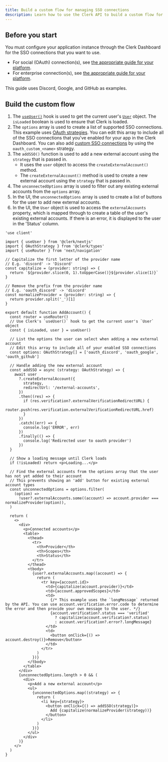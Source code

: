 ```yaml
---
title: Build a custom flow for managing SSO connections
description: Learn how to use the Clerk API to build a custom flow for adding and managing SSO connections
---
```


<Include src="_partials/custom-flows-callout" />

## Before you start

You must configure your application instance through the Clerk Dashboard for the SSO connections that you want to use.

- For social (OAuth) connection(s), see [the appropriate guide for your platform](/docs/authentication/social-connections/overview).
- For enterprise connection(s), see [the appropriate guide for your platform](/docs/authentication/enterprise-connections/overview).

This guide uses Discord, Google, and GitHub as examples.

## Build the custom flow

1. The [`useUser()`](/docs/references/react/use-user) hook is used to get the current user's [`User`](/docs/references/javascript/user) object. The `isLoaded` boolean is used to ensure that Clerk is loaded.
1. The `options` array is used to create a list of supported SSO connections. This example uses [OAuth strategies](/docs/authentication/social-connections/oauth). You can edit this array to include all of the SSO connections that you've enabled for your app in the Clerk Dashboard. You can also add [custom SSO connections](/docs/authentication/social-connections/custom-provider) by using the `oauth_custom_<name>` strategy.
1. The `addSSO()` function is used to add a new external account using the `strategy` that is passed in.
   - It uses the `user` object to access the `createExternalAccount()` method.
   - The `createExternalAccount()` method is used to create a new external account using the `strategy` that is passed in.
1. The `unconnectedOptions` array is used to filter out any existing external accounts from the `options` array.
1. In the UI, the `unconnectedOptions` array is used to create a list of buttons for the user to add new external accounts.
1. In the UI, the `User` object is used to access the `externalAccounts` property, which is mapped through to create a table of the user's existing external accounts. If there is an error, it is displayed to the user in the 'Status' column.

```tsx {{ filename: 'app/account/manage-external-accounts/page.tsx', collapsible: true }}
'use client'

import { useUser } from '@clerk/nextjs'
import { OAuthStrategy } from '@clerk/types'
import { useRouter } from 'next/navigation'

// Capitalize the first letter of the provider name
// E.g. 'discord' -> 'Discord'
const capitalize = (provider: string) => {
  return `${provider.slice(0, 1).toUpperCase()}${provider.slice(1)}`
}

// Remove the prefix from the provider name
// E.g. 'oauth_discord' -> 'discord'
const normalizeProvider = (provider: string) => {
  return provider.split('_')[1]
}

export default function AddAccount() {
  const router = useRouter()
  // Use Clerk's `useUser()` hook to get the current user's `User` object
  const { isLoaded, user } = useUser()

  // List the options the user can select when adding a new external account
  // Edit this array to include all of your enabled SSO connections
  const options: OAuthStrategy[] = ['oauth_discord', 'oauth_google', 'oauth_github']

  // Handle adding the new external account
  const addSSO = async (strategy: OAuthStrategy) => {
    await user
      ?.createExternalAccount({
        strategy,
        redirectUrl: '/external-accounts',
      })
      .then((res) => {
        if (res.verification?.externalVerificationRedirectURL) {
          router.push(res.verification.externalVerificationRedirectURL.href)
        }
      })
      .catch((err) => {
        console.log('ERROR', err)
      })
      .finally(() => {
        console.log('Redirected user to oauth provider')
      })
  }

  // Show a loading message until Clerk loads
  if (!isLoaded) return <p>Loading...</p>

  // Find the external accounts from the options array that the user has not yet added to their account
  // This prevents showing an 'add' button for existing external account types
  const unconnectedOptions = options.filter(
    (option) =>
      !user?.externalAccounts.some((account) => account.provider === normalizeProvider(option)),
  )

  return (
    <>
      <div>
        <p>Connected accounts</p>
        <table>
          <thead>
            <tr>
              <th>Provider</th>
              <th>Scopes</th>
              <th>Status</th>
            </tr>
          </thead>
          <tbody>
            {user?.externalAccounts.map((account) => {
              return (
                <tr key={account.id}>
                  <td>{capitalize(account.provider)}</td>
                  <td>{account.approvedScopes}</td>
                  <td>
                    {/* This example uses the `longMessage` returned by the API. You can use account.verification.error.code to determine the error and then provide your own message to the user. */}
                    {account.verification?.status === 'verified'
                      ? capitalize(account.verification?.status)
                      : account.verification?.error?.longMessage}
                  </td>
                  <td>
                    <button onClick={() => account.destroy()}>Remove</button>
                  </td>
                </tr>
              )
            })}
          </tbody>
        </table>
      </div>
      {unconnectedOptions.length > 0 && (
        <div>
          <p>Add a new external account</p>
          <ul>
            {unconnectedOptions.map((strategy) => {
              return (
                <li key={strategy}>
                  <button onClick={() => addSSO(strategy)}>
                    Add {capitalize(normalizeProvider(strategy))}
                  </button>
                </li>
              )
            })}
          </ul>
        </div>
      )}
    </>
  )
}
```
